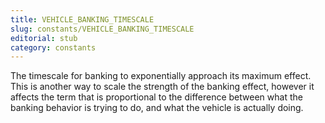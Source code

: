 ```yaml
---
title: VEHICLE_BANKING_TIMESCALE
slug: constants/VEHICLE_BANKING_TIMESCALE
editorial: stub
category: constants
---
```


<LSLConstant name="VEHICLE_BANKING_TIMESCALE"/>

The timescale for banking to exponentially approach its maximum effect. This is another way to scale the strength of the banking effect, however it affects the term that is proportional to the difference between what the banking behavior is trying to do, and what the vehicle is actually doing.

